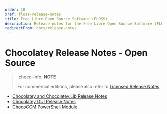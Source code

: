 ```yaml
---
order: 10
xref: floss-release-notes
title: Free Libre Open Source Software (FLOSS)
description: Release notes for the Free Libre Open Source Software (FLOSS) Chocolatey components
redirectFrom: docs/release-notes
---
```


# Chocolatey Release Notes - Open Source

> :choco-info: **NOTE**
>
> For commercial editions, please also refer to [Licensed Release Notes](xref:licensed-release-notes).

* [Chocolatey and Chocolatey.Lib Release Notes](xref:choco-release-notes)
* [Chocolatey GUI Release Notes](xref:chocolateygui-release-notes)
* [ChocoCCM PowerShell Module](xref:chococcm-release-notes)